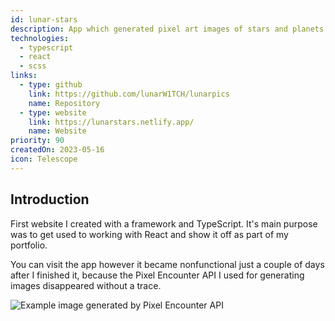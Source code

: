 ```yaml
---
id: lunar-stars
description: App which generated pixel art images of stars and planets.
technologies:
  - typescript
  - react
  - scss
links:
  - type: github
    link: https://github.com/lunarW1TCH/lunarpics
    name: Repository
  - type: website
    link: https://lunarstars.netlify.app/
    name: Website
priority: 90
createdOn: 2023-05-16
icon: Telescope
---
```




## Introduction

First website I created with a framework and TypeScript. It's main purpose was to get used to working with React and show it off as part of my portfolio.

You can visit the app however it became nonfunctional just a couple of days after I finished it, because the Pixel Encounter API I used for generating images disappeared without a trace.

<Img src="lunar-stars" alt="Example image generated by Pixel Encounter API" />
